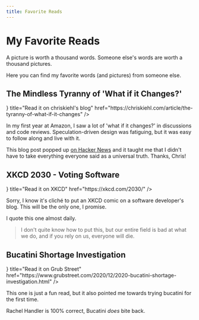```yaml
---
title: Favorite Reads
---
```



# My Favorite Reads

A picture is worth a thousand words. Someone else's words are worth a thousand pictures.

Here you can find my favorite words (and pictures) from someone else.

## The Mindless Tyranny of 'What if it Changes?'

<Cards>
  <Cards.Card
    icon={<ExternalLink />}
    title="Read it on chriskiehl's blog"
    href="https://chriskiehl.com/article/the-tyranny-of-what-if-it-changes"
  />
</Cards>

In my first year at Amazon, I saw a lot of 'what if it changes?' in discussions and code reviews.
Speculation-driven design was fatiguing, but it was easy to follow along and live with it.

This blog post popped up [on Hacker News](https://news.ycombinator.com/item?id=31472997) and it taught me that I didn't have to take everything everyone said as a universal truth.
Thanks, Chris!

## XKCD 2030 - Voting Software

<Cards> 
  <Cards.Card
    icon={<ExternalLink />}
    title="Read it on XKCD"
    href="https://xkcd.com/2030/"
  />
</Cards>

Sorry, I know it's cliché to put an XKCD comic on a software developer's blog. This will be the only one, I promise.

I quote this one almost daily.

> I don't quite know how to put this, but our entire field is bad at what we do, and if you rely on us, everyone will die.

## Bucatini Shortage Investigation
<Cards>
  <Cards.Card
    icon={<ExternalLink />}
    title="Read it on Grub Street"
    href="https://www.grubstreet.com/2020/12/2020-bucatini-shortage-investigation.html"
  />
</Cards>

This one is just a fun read, but it also pointed me towards trying bucatini for the first time.

Rachel Handler is 100% correct, Bucatini _does_ bite back.

